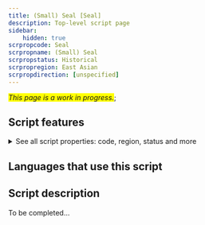 ```yaml
---
title: (Small) Seal [Seal]
description: Top-level script page
sidebar:
    hidden: true
scrpropcode: Seal
scrpropname: (Small) Seal
scrpropstatus: Historical
scrpropregion: East Asian
scrpropdirection: [unspecified]
---
```


<span style='background-color:yellow'>_This page is a work in progress._</span>;


## Script features

<details>
<summary> See all script properties: code, region, status and more</summary>
<ScriptInfo />
</details>

## Languages that use this script

<WsList script='Seal' wsMax='5' />

## Script description

To be completed...


